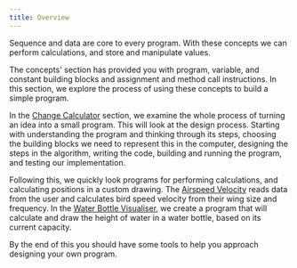 ```yaml
---
title: Overview
---
```


Sequence and data are core to every program. With these concepts we can perform calculations, and store and manipulate values.

The concepts' section has provided you with program, variable, and constant building blocks and assignment and method call instructions. In this section, we explore the process of using these concepts to build a simple program.

In the [Change Calculator](../01-00-change-calculator) section, we examine the whole process of turning an idea into a small program. This will look at the design process. Starting with understanding the program and thinking through its steps, choosing the building blocks we need to represent this in the computer, designing the steps in the algorithm, writing the code, building and running the program, and testing our implementation.

Following this, we quickly look programs for performing calculations, and calculating positions in a custom drawing. The [Airspeed Velocity](../03-airspeed-velocity) reads data from the user and calculates bird speed velocity from their wing size and frequency. In the [Water Bottle Visualiser](../04-water-bottle-visualizer), we create a program that will calculate and draw the height of water in a water bottle, based on its current capacity.

By the end of this you should have some tools to help you approach designing your own program.
